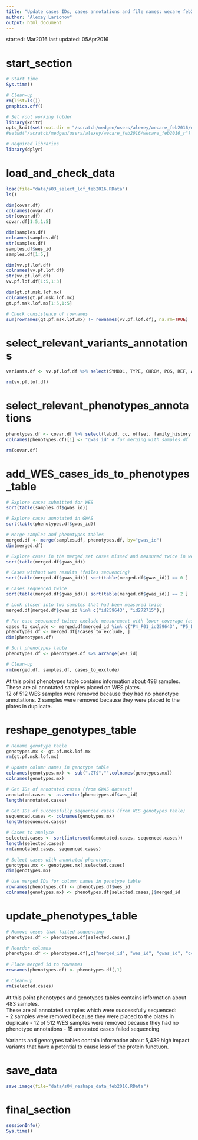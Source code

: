```yaml
---
title: "Update cases IDs, cases annotations and file names: wecare feb2016"
author: "Alexey Larionov"
output: html_document
---
```


started: Mar2016
last updated: 05Apr2016

# start_section

```r

# Start time
Sys.time()

# Clean-up
rm(list=ls())
graphics.off()

# Set root working folder
library(knitr)
opts_knit$set(root.dir = "/scratch/medgen/users/alexey/wecare_feb2016/wecare_feb2016_r")
#setwd("/scratch/medgen/users/alexey/wecare_feb2016/wecare_feb2016_r")

# Required libraries
library(dplyr)

```

# load_and_check_data

```r

load(file="data/s03_select_lof_feb2016.RData")
ls()

dim(covar.df)
colnames(covar.df)
str(covar.df)
covar.df[1:5,1:5]

dim(samples.df)
colnames(samples.df)
str(samples.df)
samples.df$wes_id
samples.df[1:5,]

dim(vv.pf.lof.df)
colnames(vv.pf.lof.df)
str(vv.pf.lof.df)
vv.pf.lof.df[1:5,1:3]

dim(gt.pf.msk.lof.mx)
colnames(gt.pf.msk.lof.mx)
gt.pf.msk.lof.mx[1:5,1:5]

# Check consistence of rownames
sum(rownames(gt.pf.msk.lof.mx) != rownames(vv.pf.lof.df), na.rm=TRUE)

```

# select_relevant_variants_annotations

```r

variants.df <- vv.pf.lof.df %>% select(SYMBOL, TYPE, CHROM, POS, REF, ALT, AC, AF, AN, Consequence, SIFT, PolyPhen, CLIN_SIG, GMAF, EUR_MAF, ALT_frequency_in_1k_95)

rm(vv.pf.lof.df)

```

# select_relevant_phenotypes_annotations

```r

phenotypes.df <- covar.df %>% select(labid, cc, offset, family_history, sub_dx_age, chemo, hormone, XRTBreast, Eigen_1, Eigen_2, Eigen_3, Eigen_4, Eigen_5)
colnames(phenotypes.df)[1] <- "gwas_id" # for merging with samples.df

rm(covar.df)

```

# add_WES_cases_ids_to_phenotypes_table

```r

# Explore cases submitted for WES
sort(table(samples.df$gwas_id))

# Explore cases annotated in GWAS
sort(table(phenotypes.df$gwas_id))

# Merge samples and phenotypes tables
merged.df <- merge(samples.df, phenotypes.df, by="gwas_id")
dim(merged.df)

# Explore cases in the merged set cases missed and measured twice in wes
sort(table(merged.df$gwas_id))

# Cases without wes results (failes sequencing)
sort(table(merged.df$gwas_id))[ sort(table(merged.df$gwas_id)) == 0 ]

# Cases sequenced twice
sort(table(merged.df$gwas_id))[ sort(table(merged.df$gwas_id)) == 2 ]

# Look closer into two samples that had been measured twice
merged.df[merged.df$gwas_id %in% c("id259643", "id272715"),]

# For case sequenced twice: exclude measurement with lower coverage (as in lab records)
cases_to_exclude <- merged.df$merged_id %in% c("P4_F01_id259643", "P5_D07_id272715")
phenotypes.df <- merged.df[!cases_to_exclude, ]
dim(phenotypes.df)

# Sort phenotypes table
phenotypes.df <- phenotypes.df %>% arrange(wes_id)

# Clean-up
rm(merged.df, samples.df, cases_to_exclude)

```

At this point phenotypes table contains information about 498 samples.  
These are all annotated samples placed on WES plates.  
12 of 512 WES samples were removed because they had no phenotype annotations.
2 samples were removed because they were placed to the plates in duplicate.

# reshape_genotypes_table

```r

# Rename genotype table
genotypes.mx <- gt.pf.msk.lof.mx
rm(gt.pf.msk.lof.mx)

# Update column names in genotype table
colnames(genotypes.mx) <- sub(".GT$","",colnames(genotypes.mx))
colnames(genotypes.mx)

# Get IDs of annotated cases (from GWAS dataset)
annotated.cases <- as.vector(phenotypes.df$wes_id)
length(annotated.cases)

# Get IDs of successfully sequenced cases (from WES genotypes table)
sequenced.cases <- colnames(genotypes.mx)
length(sequenced.cases)

# Cases to analyse
selected.cases <- sort(intersect(annotated.cases, sequenced.cases))
length(selected.cases)
rm(annotated.cases, sequenced.cases)

# Select cases with annotated phenotypes
genotypes.mx <- genotypes.mx[,selected.cases]
dim(genotypes.mx)

# Use merged IDs for column names in genotype table
rownames(phenotypes.df) <- phenotypes.df$wes_id
colnames(genotypes.mx) <- phenotypes.df[selected.cases,]$merged_id

```

# update_phenotypes_table

```r

# Remove ceses that failed sequencing
phenotypes.df <- phenotypes.df[selected.cases,]

# Reorder columns
phenotypes.df <- phenotypes.df[,c("merged_id", "wes_id", "gwas_id", "cc", "offset", "family_history", "sub_dx_age", "chemo", "hormone", "XRTBreast", "Eigen_1", "Eigen_2", "Eigen_3", "Eigen_4", "Eigen_5")]
  
# Place merged id to rownames
rownames(phenotypes.df) <- phenotypes.df[,1]

# Clean-up
rm(selected.cases)

```

At this point phenotypes and genotypes tables contains information about 483 samples.  
These are all annotated samples which were successfully sequenced:  
- 2 samples were removed because they were placed to the plates in duplicate
- 12 of 512 WES samples were removed because they had no phenotype annotations
- 15 annotated cases failed sequencing

Variants and genotypes tables contain information about 5,439 high impact variants 
that have a potential to cause loss of the protein functuon.

# save_data

```r

save.image(file="data/s04_reshape_data_feb2016.RData")

```

# final_section

```r

sessionInfo()
Sys.time()

```
